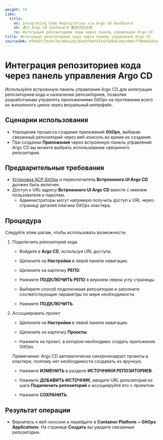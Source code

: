 ```yaml
---
weight: 10
i18n:
  title:
    en: Integrating Code Repositories via Argo CD dashboard
    zh: 通过 Argo CD Dashboard 集成代码仓库
    ru: Интеграция репозиториев кода через панель управления Argo CD
title: Интеграция репозиториев кода через панель управления Argo CD
sourceSHA: 0f056f27ba5f2bc904a18126ad3f0ef615af5d4a510ac408cf706e6835ae8208
---
```


# Интеграция репозиториев кода через панель управления Argo CD

Используйте встроенную панель управления Argo CD для интеграции репозиториев кода и назначения репозиториев, позволяя разработчикам управлять приложениями GitOps на протяжении всего их жизненного цикла через визуальный интерфейс.

## Сценарии использования

- Упрощение процесса создания приложений **GitOps**, выбирая связанный репозиторий через веб-консоль во время их создания.
- При создании **Приложения** через встроенную панель управления Argo CD вы можете выбрать использование связанного репозитория.

## Предварительные требования

- [Установка ACP GitOps](../install_gitops/install_gitops_plugin.mdx) и переключатель **Встроенного UI Argo CD** должен быть включен.
- Доступ к URL-адресу **Встроенного UI Argo CD** вместе с именем пользователя и паролем.
  - Администраторы могут напрямую получить доступ к URL через страницу деталей плагина GitOps кластера.

## Процедура

Следуйте этим шагам, чтобы использовать возможности:

1. Подключить репозиторий кода

   - Войдите в **Argo CD**, используя URL доступа.

   - Щелкните на **Настройки** в левой панели навигации.

   - Щелкните на карточку **РЕПО**.

   - Нажмите **ПОДКЛЮЧИТЬ РЕПО** в верхнем левом углу страницы.

   - Выберите способ подключения репозитория и заполните соответствующие параметры по мере необходимости.

   - Нажмите **ПОДКЛЮЧИТЬ**.

2. Ассоциировать проект

   - Щелкните на **Настройки** в левой панели навигации.

   - Щелкните на карточку **Проекты**.

   - Нажмите на проект, в котором необходимо создать приложение GitOps.

   Примечание: Argo CD автоматически синхронизирует проекты в кластере, поэтому нет необходимости создавать их вручную.

   - Нажмите **ИЗМЕНИТЬ** в разделе **ИСТОЧНИКИ РЕПОЗИТОРИЕВ**.

   - Нажмите **ДОБАВИТЬ ИСТОЧНИК**, введите URL репозитория из шага **Подключить репозиторий** и ассоциируйте его с проектом.

   - Нажмите **СОХРАНИТЬ**.

## Результат операции

- Вернитесь к веб-консоли и перейдите в **Container Platform** > **GitOps Applications**. На странице **Создать** вы увидите связанные репозитории.
